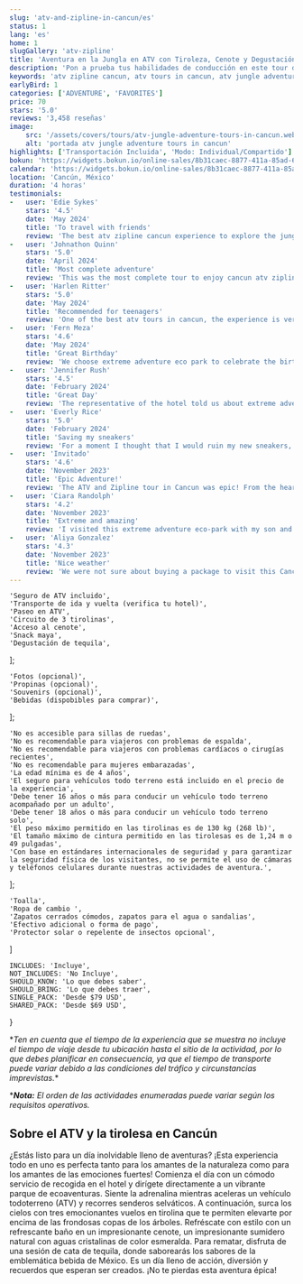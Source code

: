 ```yaml
---
slug: 'atv-and-zipline-in-cancun/es'
status: 1
lang: 'es'
home: 1
slugGallery: 'atv-zipline'
title: 'Aventura en la Jungla en ATV con Tiroleza, Cenote y Degustación de Tequila'
description: 'Pon a prueba tus habilidades de conducción en este tour de ATV y tiroleza en Cancún y nada en un hermoso cenote. La verdadera Aventura Extrema.'
keywords: 'atv zipline cancun, atv tours in cancun, atv jungle adventure tours in cancun, atv zipline cenote, atv cancun, atv cancun jungle, atv cancun cenote, atv cancun zipline, atv cancun tequila tasting, atv cancun extreme adventure'
earlyBird: 1
categories: ['ADVENTURE', 'FAVORITES']
price: 70
stars: '5.0'
reviews: '3,458 reseñas'
image:
    src: '/assets/covers/tours/atv-jungle-adventure-tours-in-cancun.webp'
    alt: 'portada atv jungle adventure tours in cancun'
highlights: ['Transportación Incluida', 'Modo: Individual/Compartido']
bokun: 'https://widgets.bokun.io/online-sales/8b31caec-8877-411a-85ad-682828170619/experience/670336?partialView=1'
calendar: 'https://widgets.bokun.io/online-sales/8b31caec-8877-411a-85ad-682828170619/experience-calendar/670336'
location: 'Cancún, México'
duration: '4 horas'
testimonials:
-   user: 'Edie Sykes'
    stars: '4.5'
    date: 'May 2024'
    title: 'To travel with friends'
    review: 'The best atv zipline cancun experience to explore the jungle, the nature and get to know the local culture. Especially if you travel with friends.'
-   user: 'Johnathon Quinn'
    stars: '5.0'
    date: 'April 2024'
    title: 'Most complete adventure'
    review: 'This was the most complete tour to enjoy cancun atv zipline cenote in a single day, as if that were not enough, the transfer to the park was included, they went for us and took us back to our hotel, little bit delay but they arrived.'
-   user: 'Harlen Ritter'
    stars: '5.0'
    date: 'May 2024'
    title: 'Recommended for teenagers'
    review: 'One of the best atv tours in cancun, the experience is very different and very complete, you will understand the local culture and traditions, you’ll taste traditional foods and my teenage children loved the zip line tour.'
-   user: 'Fern Meza'
    stars: '4.6'
    date: 'May 2024'
    title: 'Great Birthday'
    review: 'We choose extreme adventure eco park to celebrate the birthday of my wife and this was the best decision we made during our vacation. They picked us up at our hotel, the driver was really funny and very careful while driving even made some jokes during the travel. The staff is very professional and takes really good care of you. Thank you!'
-   user: 'Jennifer Rush'
    stars: '4.5'
    date: 'February 2024'
    title: 'Great Day'
    review: 'The representative of the hotel told us about extreme adventure eco park and suggested it was a good option for a half day tour in Cancun. He was absolutely right! The tour is about 4 hrs plus the transportation time from our hotel, which it wasnt far as we thought. We did muddy ATV’s, Fly on the zip lines and swam on the beautiufl cenote. Our guide Aldo was incredible and make us feel very special and laughing all the time. If you visit make sure you ask for him. Thank you for a great day!'
-   user: 'Everly Rice'
    stars: '5.0'
    date: 'February 2024'
    title: 'Saving my sneakers'
    review: 'For a moment I thought that I would ruin my new sneakers, since the tulum atv route will be muddy, however, they made the comment to prevent me, so I could buy other cheap water shoes so that I would not dirty my tennis shoes. Thank you very much to the very attentive and always friendly guides.'
-   user: 'Invitado'
    stars: '4.6'
    date: 'November 2023'
    title: 'Epic Adventure!'
    review: 'The ATV and Zipline tour in Cancun was epic! From the heart-pounding ATV ride through the jungle to the exhilarating ziplines and refreshing cenote dip, it was adrenaline-packed perfection.'
-   user: 'Ciara Randolph'
    stars: '4.2'
    date: 'November 2023'
    title: 'Extreme and amazing'
    review: 'I visited this extreme adventure eco-park with my son and husband and it is really something amazing! If you are looking for an extreme experience this is a must-do on your vacation in Cancun. All the staff made us feel at home and provided great service! thank you and will for sure be a back.'
-   user: 'Aliya Gonzalez'
    stars: '4.3'
    date: 'November 2023'
    title: 'Nice weather'
    review: 'We were not sure about buying a package to visit this Cancun eco-park, since i am afraid of the heights and dont like bugs, but i sincerily say it was a good choice! The weather was incredible and allow us to swim in a beautiful cenote, zipline, and do the ATVs which i loved since it was my first time riding an atv. The guide made sure i was safe all the time and made us laugh alot. I will for sure be back on my next visit to cancun.'
---
```



    'Seguro de ATV incluido',
    'Transporte de ida y vuelta (verifica tu hotel)',
    'Paseo en ATV',
    'Circuito de 3 tirolinas',
    'Acceso al cenote',
    'Snack maya',
    'Degustación de tequila',
];

    'Fotos (opcional)',
    'Propinas (opcional)',
    'Souvenirs (opcional)',
    'Bebidas (dispobibles para comprar)',
];

    'No es accesible para sillas de ruedas',
    'No es recomendable para viajeros con problemas de espalda',
    'No es recomendable para viajeros con problemas cardíacos o cirugías recientes',
    'No es recomendable para mujeres embarazadas',
    'La edad mínima es de 4 años',
    'El seguro para vehículos todo terreno está incluido en el precio de la experiencia',
    'Debe tener 16 años o más para conducir un vehículo todo terreno acompañado por un adulto',
    'Debe tener 18 años o más para conducir un vehículo todo terreno solo',
    'El peso máximo permitido en las tirolinas es de 130 kg (268 lb)',
    'El tamaño máximo de cintura permitido en las tirolesas es de 1,24 m o 49 pulgadas',
    'Con base en estándares internacionales de seguridad y para garantizar la seguridad física de los visitantes, no se permite el uso de cámaras y teléfonos celulares durante nuestras actividades de aventura.',
];

    'Toalla',
    'Ropa de cambio ',
    'Zapatos cerrados cómodos, zapatos para el agua o sandalias',
    'Efectivo adicional o forma de pago',
    'Protector solar o repelente de insectos opcional',
]

    INCLUDES: 'Incluye',
    NOT_INCLUDES: 'No Incluye',
    SHOULD_KNOW: 'Lo que debes saber',
    SHOULD_BRING: 'Lo que debes traer',
    SINGLE_PACK: 'Desde $79 USD',
    SHARED_PACK: 'Desde $69 USD',
}

<Inclusions 
    includes={included} 
    notIncludes={notIncluded}
    i18n={i18n}
/>

<p class="text-sm my-4">*<em>Ten en cuenta que el tiempo de la experiencia que se muestra no incluye el tiempo de viaje desde tu ubicación hasta el sitio de la actividad, por lo que debes planificar en consecuencia, ya que el tiempo de transporte puede variar debido a las condiciones del tráfico y circunstancias imprevistas.</em>*</p>

<p class="text-sm mb-4">*<em><strong>Nota:</strong> El orden de las actividades enumeradas puede variar según los requisitos operativos.</em></p>

<h2 class="text-xl md:text-3xl font-bold text-orange-600 mt-10 mb-4">Sobre el ATV y la tirolesa en Cancún</h2>

<p class="text-base md:text-lg mb-4">¿Estás listo para un día inolvidable lleno de aventuras? ¡Esta experiencia todo en uno es perfecta tanto para los amantes de la naturaleza como para los amantes de las emociones fuertes! Comienza el día con un cómodo servicio de recogida en el hotel y dirígete directamente a un vibrante parque de ecoaventuras. Siente la adrenalina mientras aceleras un vehículo todoterreno (ATV) y recorres senderos selváticos. A continuación, surca los cielos con tres emocionantes vuelos en tirolina que te permiten elevarte por encima de las frondosas copas de los árboles. Refréscate con estilo con un refrescante baño en un impresionante cenote, un impresionante sumidero natural con aguas cristalinas de color esmeralda. Para rematar, disfruta de una sesión de cata de tequila, donde saborearás los sabores de la emblemática bebida de México. Es un día lleno de acción, diversión y recuerdos que esperan ser creados. ¡No te pierdas esta aventura épica!</p>

<AtvModePackage i18n={i18n} />

<WhatYouShould 
    shouldKnow={shouldKnow} 
    shouldBring={shouldBring}
    i18n={i18n}
/>